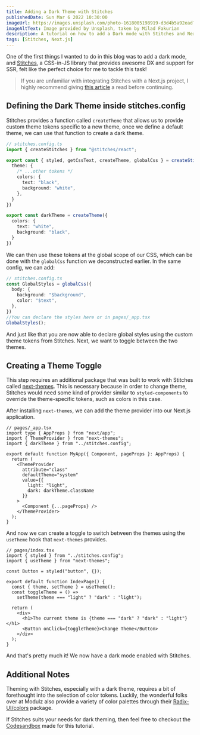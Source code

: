 ```yaml
---
title: Adding a Dark Theme with Stitches
publishedDate: Sun Mar 6 2022 10:30:00
imageUrl: https://images.unsplash.com/photo-1618005198919-d3d4b5a92ead?ixlib=rb-1.2.1&ixid=MnwxMjA3fDB8MHxwaG90by1wYWdlfHx8fGVufDB8fHx8&auto=format&fit=crop&w=1548&q=80
imageAltText: Image provided by Unsplash, taken by Milad Fakurian
description: A tutorial on how to add a Dark mode with Stitches and Next.js
tags: [Stitches, Next.js]
---
```


One of the first things I wanted to do in this blog was to add a dark mode, and
[Stitches](https://stitches.dev/), a CSS-in-JS library that provides awesome DX 
and support for SSR, felt like the perfect choice for me to tackle this task!

> If you are unfamiliar with integrating Stitches with a Next.js project, I highly
> recommend giving [this article](https://stitches.dev/blog/using-nextjs-with-stitches)
> a read before continuing.

## Defining the Dark Theme inside stitches.config

Stitches provides a function called `createTheme` that allows us to provide 
custom theme tokens specific to a new theme, once we define a default theme,
we can use that function to create a dark theme.

```ts
// stitches.config.ts
import { createStitches } from "@stitches/react";

export const { styled, getCssText, createTheme, globalCss } = createStitches({
  theme: {
    /* ...other tokens */  
    colors: {
      text: "black",
      background: "white",
    },
  }
})

export const darkTheme = createTheme({
  colors: {
    text: "white",
    background: "black",
  }
})
```

We can then use these tokens at the global scope of our CSS, which can be
done with the `globalCss` function we deconstructed earlier. In the same
config, we can add:

```ts
// stitches.config.ts
const GlobalStyles = globalCss({
  body: {
    background: "$background",
    color: "$text",
  },
})
//You can declare the styles here or in pages/_app.tsx
GlobalStyles();
```

And just like that you are now able to declare global styles using 
the custom theme tokens from Stitches. Next, we want to toggle between
the two themes.

## Creating a Theme Toggle

This step requires an additional package that was built to work with
Stitches called [next-themes](https://github.com/pacocoursey/next-themes).
This is necessary because in order to change theme, Stitches would need some
kind of provider similar to `styled-components` to override the theme-specific
tokens, such as colors in this case.

After installing `next-themes`, we can add the theme provider into our Next.js
application.

```tsx
// pages/_app.tsx
import type { AppProps } from "next/app";
import { ThemeProvider } from "next-themes";
import { darkTheme } from "../stitches.config";

export default function MyApp({ Component, pageProps }: AppProps) {
  return (
    <ThemeProvider
      attribute="class"
      defaultTheme="system"
      value={{
        light: "light",
        dark: darkTheme.className
      }}
    >
      <Component {...pageProps} />
    </ThemeProvider>
  );
}
```

And now we can create a toggle to switch between the themes using the `useTheme`
hook that `next-themes` provides. 

```tsx
// pages/index.tsx
import { styled } from "../stitches.config";
import { useTheme } from "next-themes";

const Button = styled("button", {});

export default function IndexPage() {
  const { theme, setTheme } = useTheme();
  const toggleTheme = () =>
    setTheme(theme === "light" ? "dark" : "light");

  return (
    <div>
      <h1>The current theme is {theme === "dark" ? "dark" : "light"}</h1>
      <Button onClick={toggleTheme}>Change Theme</Button>
    </div>
  );
}
```

And that's pretty much it! We now have a dark mode enabled with Stitches.

## Additional Notes

Theming with Stitches, especially with a dark theme, requires a bit of forethought
into the selection of color tokens. Luckily, the wonderful folks over at Modulz also
provide a variety of color palettes through their 
[Radix-UI/colors](https://www.radix-ui.com/colors) package.

If Stitches suits your needs for dark theming, then feel free to checkout the 
[Codesandbox](https://codesandbox.io/s/stitches-dark-mode-zrbqqg) made for this
tutorial.